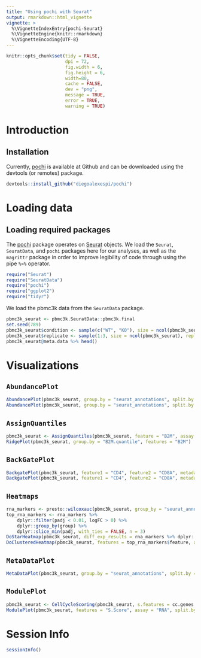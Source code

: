 ```yaml
---
title: "Using pochi with Seurat"
output: rmarkdown::html_vignette
vignette: >
  %\VignetteIndexEntry{pochi-Seurat}
  %\VignetteEngine{knitr::rmarkdown}
  %\VignetteEncoding{UTF-8}
---
```



``` r
knitr::opts_chunk$set(tidy = FALSE,
                      dpi = 72,
                      fig.width = 6,
                      fig.height = 6,
                      width=80,
                      cache = FALSE,
                      dev = "png",
                      message = TRUE,
                      error = TRUE,
                      warning = TRUE)
```

# Introduction

## Installation
Currently, [pochi](http://github.com/diegoalexespi/pochi) is available at Github and can be downloaded using the devtools (or remotes) package.
```r
devtools::install_github("diegoalexespi/pochi")
```


# Loading data

## Loading required packages

The [pochi](http://github.com/diegoalexespi/pochi) package operates on [Seurat](http://github.com/satijalab/Seurat) objects. We load the `Seurat`, `SeuratData`, and `pochi` packages here for our analyses, as well as the `magrittr` package in order to improve legibility of code through using the pipe `%>%` operator.

```r
require("Seurat")
require("SeuratData")
require("pochi")
require("ggplot2")
require("tidyr")
```

We load the pbmc3k data from the `SeuratData` package.
```r
pbmc3k_seurat <- pbmc3k.SeuratData::pbmc3k.final
set.seed(789)
pbmc3k_seurat$condition <- sample(c("WT", "KO"), size = ncol(pbmc3k_seurat), replace = TRUE)
pbmc3k_seurat$replicate <- sample(1:3, size = ncol(pbmc3k_seurat), replace = TRUE)
pbmc3k_seurat@meta.data %>% head()
```

# Visualizations

## `AbundancePlot`

```r
AbundancePlot(pbmc3k_seurat, group.by = "seurat_annotations", split.by = "condition", replicate.by = "replicate")
AbundancePlot(pbmc3k_seurat, group.by = "seurat_annotations", split.by = "condition", replicate.by = "replicate", paired = TRUE, draw_paths = TRUE, sina_shift = FALSE)
```

## `AssignQuantiles`

```r
pbmc3k_seurat <- AssignQuantiles(pbmc3k_seurat, feature = "B2M", assay = "RNA", slot = "data", split.by = "condition", quantile.probs = c(0,0.4,0.8,1))
RidgePlot(pbmc3k_seurat, group.by = "B2M.quantile", features = "B2M")
```

## `BackGatePlot`

```r
BackgatePlot(pbmc3k_seurat, feature1 = "CD4", feature2 = "CD8A", metadata.col = "seurat_annotations", metadata.selection = "Memory CD4 T")
BackgatePlot(pbmc3k_seurat, feature1 = "CD4", feature2 = "CD8A", metadata.col = "seurat_annotations", metadata.selection = "CD8 T")
```

## `Heatmaps`

```r
rna_markers <- presto::wilcoxauc(pbmc3k_seurat, group_by = "seurat_annotations")
top_rna_markers <- rna_markers %>% 
    dplyr::filter(padj < 0.01, logFC > 0) %>%
    dplyr::group_by(group) %>% 
    dplyr::slice_min(padj, with_ties = FALSE, n = 3)
DoStarHeatmap(pbmc3k_seurat, diff_exp_results = rna_markers %>% dplyr::filter(group != "Platelet"), assay = "RNA", slot = "data", group.by = "seurat_annotations", p_val_choice = 0.01, logFC_choice = 2)
DoClusteredHeatmap(pbmc3k_seurat, features = top_rna_markers$feature, assay = "RNA", group.by = "seurat_annotations")
```

## `MetaDataPlot`

```r
MetaDataPlot(pbmc3k_seurat, group.by = "seurat_annotations", split.by = "replicate")
```

## `ModulePlot`

```r
pbmc3k_seurat <- CellCycleScoring(pbmc3k_seurat, s.features = cc.genes.updated.2019$s.genes, g2m.features = cc.genes.updated.2019$g2m.genes)
ModulePlot(pbmc3k_seurat, features = "S.Score", assay = "RNA", split.by = "condition", replicate.by = "replicate")
```


# Session Info
```r
sessionInfo()
```
